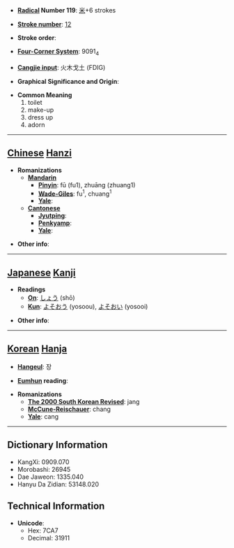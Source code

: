 * '''[[Wiktionary:Chinese radical index| Radical]] Number 119''': [[Wiktionary:Chinese radical index 米|米]]+6 strokes

* '''[[Wiktionary:Chinese total strokes index|Stroke number]]''': [[Wiktionary:Chinese total strokes index 12|12]]

* '''Stroke order''': 

* '''[[Wiktionary:Chinese four corner index|Four-Corner System]]''': 9091<sub>4</sub>

* '''[[Wiktionary:Chinese Cangjie index|Cangjie input]]''': 火木戈土 (FDIG)

* '''Graphical Significance and Origin''': 

* '''Common Meaning'''
*#toilet
*# make-up
*# dress up
*# adorn


----

== [[Chinese]] [[Hanzi]] ==

* '''Romanizations'''
** '''[[Mandarin]]'''
*** '''[[Pinyin]]''': fū (fu1), zhuāng (zhuang1)
*** '''[[Wade-Giles]]''': fu<sup>1</sup>, chuang<sup>1</sup>
*** '''[[Yale]]''': 
** '''[[Cantonese]]'''
*** '''[[Jyutping]]''':
*** '''[[Penkyamp]]''': 
*** '''[[Yale]]''': 

* '''Other info''': 

----

== [[Japanese]] [[Kanji]] ==

* '''Readings'''
** '''[[On]]''': [[しょう]] (shō)
** '''[[Kun]]''': [[よそおう]] (yosoou), [[よそおい]] (yosooi)

* '''Other info''':  

----

== [[Korean]] [[Hanja]] ==

* '''[[Hangeul]]''': 장

* '''[[Eumhun]] reading''': 

* '''Romanizations'''
** '''[[The 2000 South Korean Revised Romanization|The 2000 South Korean Revised]]''': jang
** '''[[McCune-Reischauer]]''': chang
** '''[[Yale]]''': cang

----

== Dictionary Information ==

* KangXi: 0909.070
* Morobashi: 26945
* Dae Jaweon: 1335.040
* Hanyu Da Zidian: 53148.020

== Technical Information ==

* '''Unicode''':
** Hex: 7CA7
** Decimal: 31911